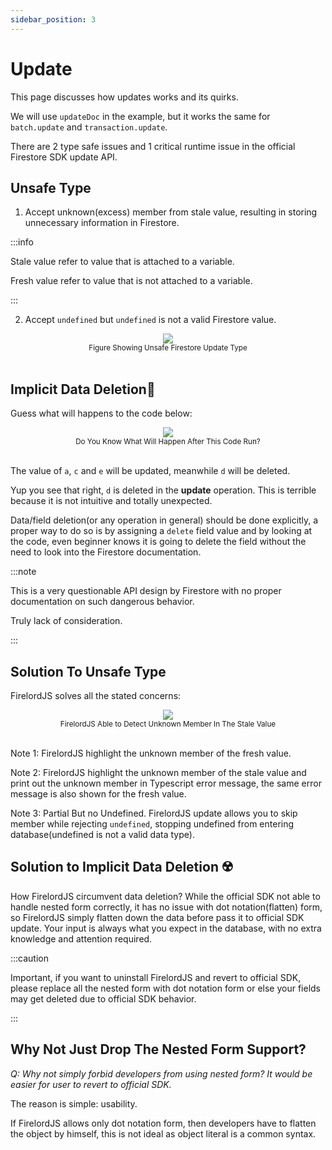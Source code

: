 ```yaml
---
sidebar_position: 3
---
```


# Update

This page discusses how updates works and its quirks.

We will use `updateDoc` in the example, but it works the same for `batch.update` and `transaction.update`.

There are 2 type safe issues and 1 critical runtime issue in the official Firestore SDK update API.

## Unsafe Type

1. Accept unknown(excess) member from stale value, resulting in storing unnecessary information in Firestore.

:::info

Stale value refer to value that is attached to a variable.

Fresh value refer to value that is not attached to a variable.

:::

2. Accept `undefined` but `undefined` is not a valid Firestore value.

<div align="center">
	<img src="https://github.com/tylim88/FirelordJSDoc/blob/main/static/firelordv2/update1.png?raw=true" />
</div>
<div align="center">
	<small>Figure Showing Unsafe Firestore Update Type</small>
</div>
<br />

## Implicit Data Deletion🦤

Guess what will happens to the code below:

<div align="center">
	<img src="https://github.com/tylim88/FirelordJSDoc/blob/main/static/firelordv2/update2.png?raw=true" />
</div>
<div align="center">
	<small>Do You Know What Will Happen After This Code Run?</small>
</div>
<br />

The value of `a`, `c` and `e` will be updated, meanwhile `d` will be deleted.

Yup you see that right, `d` is deleted in the **update** operation. This is terrible because it is not intuitive and totally unexpected.

Data/field deletion(or any operation in general) should be done explicitly, a proper way to do so is by assigning a `delete` field value and by looking at the code, even beginner knows it is going to delete the field without the need to look into the Firestore documentation.

:::note

This is a very questionable API design by Firestore with no proper documentation on such dangerous behavior.

Truly lack of consideration.

:::

## Solution To Unsafe Type

FirelordJS solves all the stated concerns:

<div align="center">
	<img src="https://github.com/tylim88/FirelordJSDoc/blob/main/static/firelordv2/update3.png?raw=true" />
</div>
<div align="center">
	<small>FirelordJS Able to Detect Unknown Member In The Stale Value</small>
</div>
<br />

Note 1: FirelordJS highlight the unknown member of the fresh value.

Note 2: FirelordJS highlight the unknown member of the stale value and print out the unknown member in Typescript error message, the same error message is also shown for the fresh value.

Note 3: Partial But no Undefined. FirelordJS update allows you to skip member while rejecting `undefined`, stopping undefined from entering database(undefined is not a valid data type).

## Solution to Implicit Data Deletion ☢️

How FirelordJS circumvent data deletion? While the official SDK not able to handle nested form correctly, it has no issue with dot notation(flatten) form, so FirelordJS simply flatten down the data before pass it to official SDK update. Your input is always what you expect in the database, with no extra knowledge and attention required.

:::caution

Important, if you want to uninstall FirelordJS and revert to official SDK, please replace all the nested form with dot notation form or else your fields may get deleted due to official SDK behavior.

:::

## Why Not Just Drop The Nested Form Support?

_Q: Why not simply forbid developers from using nested form? It would be easier for user to revert to official SDK._

The reason is simple: usability.

If FirelordJS allows only dot notation form, then developers have to flatten the object by himself, this is not ideal as object literal is a common syntax.
